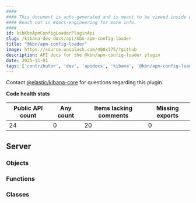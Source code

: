 ```yaml
---
####
#### This document is auto-generated and is meant to be viewed inside our experimental, new docs system.
#### Reach out in #docs-engineering for more info.
####
id: kibKbnApmConfigLoaderPluginApi
slug: /kibana-dev-docs/api/kbn-apm-config-loader
title: "@kbn/apm-config-loader"
image: https://source.unsplash.com/400x175/?github
description: API docs for the @kbn/apm-config-loader plugin
date: 2025-11-01
tags: ['contributor', 'dev', 'apidocs', 'kibana', '@kbn/apm-config-loader']
---
```




Contact [@elastic/kibana-core](https://github.com/orgs/elastic/teams/kibana-core) for questions regarding this plugin.

**Code health stats**

| Public API count  | Any count | Items lacking comments | Missing exports |
|-------------------|-----------|------------------------|-----------------|
| 24 | 0 | 20 | 0 |

## Server

### Objects
<DocDefinitionList data={kbnApmConfigLoaderObj.server.objects}/>

### Functions
<DocDefinitionList data={kbnApmConfigLoaderObj.server.functions}/>

### Classes
<DocDefinitionList data={kbnApmConfigLoaderObj.server.classes}/>


